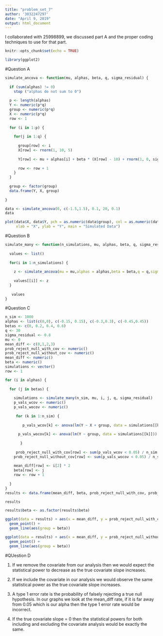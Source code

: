 ---
title: "problem_set_7"
author: '3032247297'
date: "April 9, 2019"
output: html_document
---

I collaborated with 25998899, we discussed part A and the proper coding techniques to use for that part.

```{r setup, include=FALSE}
knitr::opts_chunk$set(echo = TRUE)
```

```{r}
library(ggplot2)
```


#Question A

```{r}
simulate_ancova <- function(mu, alphas, beta, q, sigma_residual) {
  
  if (sum(alphas) != 0)
    stop ("alphas do not sum to 0")
  
  p <- length(alphas)
  Y <- numeric(p*q)
  group <- numeric(p*q)
  X <- numeric(p*q)
  row <- 1
  
  for (i in 1:p) {
    
    for(j in 1:q) {
      
      group[row] <- i
      X[row] <- rnorm(1, 10, 5)
      
      Y[row] <- mu + alphas[i] + beta * (X[row] - 10) + rnorm(1, 0, sigma_residual)
      
      row <- row + 1
    }
  }
  
  group <- factor(group)
  data.frame(Y, X, group)
  
}

data <- simulate_ancova(0, c(-1.5,1.5), 0.1, 20, 0.1)
data

plot(data$X, data$Y, pch = as.numeric(data$group), col = as.numeric(data$group),
     xlab = "X", ylab = "Y", main = "Simulated Data")
```


#Question B
```{r}

simulate_many <- function(n_simulations, mu, alphas, beta, q, sigma_residual) {
  
  values <- list()
  
  for(i in 1:n_simulations) {
    
    z <- simulate_ancova(mu = mu,alphas = alphas,beta = beta,q = q,sigma_residual = sigma_residual)
    
    values[[i]] <- z
  }
 
   values
}

```


#Question C

```{r}
n_sim <- 1000
alphas <- list(c(0,0), c(-0.15, 0.15), c(-0.3,0.3), c(-0.45,0.45))
betas <- c(0, 0.2, 0.4, 0.6)
q <- 30
sigma_residual <- 0.8
mu <- 0
mean_diff <- c(0,1,2,3)
prob_reject_null_with_cov <- numeric()
prob_reject_null_without_cov <- numeric()
mean_diff <- numeric()
beta <- numeric()
simulations <- vector()
row <- 1

for (i in alphas) {
  
  for (j in betas) {
    
    simulations <- simulate_many(n_sim, mu, i, j, q, sigma_residual)
    p_vals_wcov <- numeric()
    p_vals_wocov <- numeric()
   
     for (k in 1:n_sim) {
     
        p_vals_wcov[k] <- anova(lm(Y ~ X + group, data = simulations[[k]]))['group', 'Pr(>F)']
        
      p_vals_wocov[k] <- anova(lm(Y ~ group, data = simulations[[k]]))['group', 'Pr(>F)']
   
       }
   
     prob_reject_null_with_cov[row] <- sum(p_vals_wcov < 0.05) / n_sim
    prob_reject_null_without_cov[row] <- sum(p_vals_wocov < 0.05) / n_sim
    
    mean_diff[row] <- i[2] * 2
    beta[row] <- j
    row <- row + 1
    
  }
}
results <- data.frame(mean_diff, beta, prob_reject_null_with_cov, prob_reject_null_without_cov)

results

results$beta <- as.factor(results$beta)

ggplot(data = results) + aes(x = mean_diff, y = prob_reject_null_with_cov, col = beta) +
  geom_point() +
  geom_line(aes(group = beta))

ggplot(data = results) + aes(x = mean_diff, y = prob_reject_null_without_cov, col = beta) +
  geom_point() +
  geom_line(aes(group = beta))


```

#QUestion D

1) If we remove the covariate from our analysis then we would expect the statistical power to decrease as the true covariate slope increases.

2) If we include the covariate in our analysis we would observe the same statistical power as the true covariate slope increases.

3) A type 1 error rate is the probability of falsely rejecting a true null hypothesis. In our graphs we look at the mean_diff rate, if it is far away from 0.05 which is our alpha then the type 1 error rate would be incorrect.

4) If the true covariate slope = 0 then the statistical powers for both including and excluding the covariate analysis would be exactly the same.